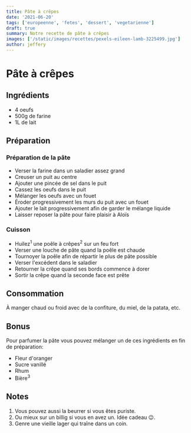 ```yaml
---
title: Pâte à crêpes
date: '2021-06-20'
tags: ['europeenne', 'fetes', 'dessert', 'vegetarienne']
draft: true
summary: Notre recette de pâte à crêpes
images: ['/static/images/recettes/pexels-eileen-lamb-3225499.jpg']
author: jeffery
---
```


# Pâte à crêpes

<Pexels
  src="/static/images/recettes/pexels-eileen-lamb-3225499.jpg"
  srcurl="https://www.pexels.com/photo/photo-of-crepe-beside-strawberry-3225499/"
  author="Eileen lamb"
  authorurl="https://www.pexels.com/@eileenlamb"
  alt="pâte à crêpes"
/>

## Ingrédients

- 4 oeufs
- 500g de farine
- 1L de lait

## Préparation

### Préparation de la pâte

- Verser la farine dans un saladier assez grand
- Creuser un puit au centre
- Ajouter une pincée de sel dans le puit
- Cassez les oeufs dans le puit
- Mélanger les oeufs avec un fouet
- Éroder progressivement les murs du puit avec un fouet
- Ajouter le lait progressivement afin de garder le mélange liquide
- Laisser reposer la pâte pour faire plaisir à Aloïs

### Cuisson

- Huilez<sup>1</sup> une poêle à crêpes<sup>2</sup> sur un feu fort
- Verser une louche de pâte quand la poêle est chaude
- Tournoyer la poêle afin de répartir le plus de pâte possible
- Verser l'excédent dans le saladier
- Retourner la crêpe quand ses bords commence à dorer
- Sortir la crêpe quand la seconde face est prête

## Consommation

À manger chaud ou froid avec de la confiture, du miel, de la patata, etc.

## Bonus

Pour parfumer la pâte vous pouvez mélanger un de ces ingrédients en fin de préparation:

- Fleur d'oranger
- Sucre vanillé
- Rhum
- Bière<sup>3</sup>

## Notes

1. Vous pouvez aussi la beurrer si vous êtes puriste.
1. Ou mieux sur un billig si vous en avez un. Idée cadeau 😉.
1. Genre une vieille lager qui traîne dans un coin.

